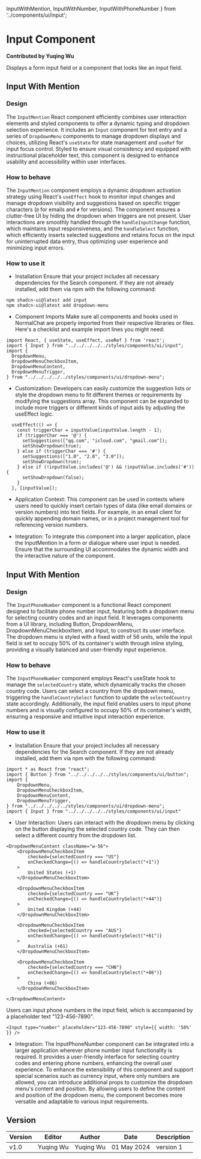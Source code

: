   InputWithMention,
  InputWithNumber,
  InputWithPhoneNumber
} from '../components/ui/input';


# Input Component

**Contributed by Yuqing Wu**

Displays a form input field or a component that looks like an input field.

## Input With Mention

### Design
The `InputMention` React component efficiently combines user interaction elements and styled components to offer a dynamic typing and dropdown selection experience. It includes an `Input` component for text entry and a series of `DropdownMenu` components to manage dropdown displays and choices, utilizing React's `useState` for state management and `useRef` for input focus control. Styled to ensure visual consistency and equipped with instructional placeholder text, this component is designed to enhance usability and accessibility within user interfaces.

### How to behave
The `InputMention` component employs a dynamic dropdown activation strategy using React's `useEffect` hook to monitor input changes and manage dropdown visibility and suggestions based on specific trigger characters (`@` for emails and `#` for versions). The component ensures a clutter-free UI by hiding the dropdown when triggers are not present. User interactions are smoothly handled through the `handleInputChange` function, which maintains input responsiveness, and the `handleSelect` function, which efficiently inserts selected suggestions and retains focus on the input for uninterrupted data entry, thus optimizing user experience and minimizing input errors.

### How to use it
- Installation 
Ensure that your project includes all necessary dependencies for the Search component. If they are not already installed, add them via npm with the following command: 
``` 
npm shadcn-ui@latest add input 
npm shadcn-ui@latest add dropdown-menu
``` 
- Component Imports
Make sure all components and hooks used in NormalChat are properly imported from their respective libraries or files. Here's a checklist and example import lines you might need:
```
import React, { useState, useEffect, useRef } from 'react';
import { Input } from "../../../../../styles/components/ui/input";
import {
  DropdownMenu,
  DropdownMenuCheckboxItem,
  DropdownMenuContent,
  DropdownMenuTrigger,
} from "../../../../../styles/components/ui/dropdown-menu";
```
- Customization:
Developers can easily customize the suggestion lists or style the dropdown menu to fit different themes or requirements by modifying the suggestions array. This component can be expanded to include more triggers or different kinds of input aids by adjusting the useEffect logic.
```
  useEffect(() => {
    const triggerChar = inputValue[inputValue.length - 1];
    if (triggerChar === '@') {
      setSuggestions(["qq.com", "icloud.com", "gmail.com"]);
      setShowDropdown(true);
    } else if (triggerChar === '#') {
      setSuggestions(["1.0", "2.0", "3.0"]);
      setShowDropdown(true);
    } else if (!inputValue.includes('@') && !inputValue.includes('#')) {
      setShowDropdown(false);
    }
  }, [inputValue]);
```
- Application Context:
This component can be used in contexts where users need to quickly insert certain types of data (like email domains or version numbers) into text fields. For example, in an email client for quickly appending domain names, or in a project management tool for referencing version numbers.

- Integration:
To integrate this component into a larger application, place the InputMention in a form or dialogue where user input is needed. Ensure that the surrounding UI accommodates the dynamic width and the interactive nature of the component.

<InputWithMention />

## Input With Mention

### Design
The `InputPhoneNumber` component is a functional React component designed to facilitate phone number input, featuring both a dropdown menu for selecting country codes and an input field. It leverages components from a UI library, including Button, DropdownMenu, DropdownMenuCheckboxItem, and Input, to construct its user interface. The dropdown menu is styled with a fixed width of 56 units, while the input field is set to occupy 50% of its container's width through inline styling, providing a visually balanced and user-friendly input experience.

### How to behave
The `InputPhoneNumber` component employs React's useState hook to manage the `selectedCountry` state, which dynamically tracks the chosen country code. Users can select a country from the dropdown menu, triggering the `handleCountrySelect` function to update the `selectedCountry` state accordingly. Additionally, the input field enables users to input phone numbers and is visually configured to occupy 50% of its container's width, ensuring a responsive and intuitive input interaction experience.

### How to use it
- Installation 
Ensure that your project includes all necessary dependencies for the Search component. If they are not already installed, add them via npm with the following command: 
``` 
import * as React from "react";
import { Button } from "../../../../../styles/components/ui/button";
import {
    DropdownMenu,
    DropdownMenuCheckboxItem,
    DropdownMenuContent,
    DropdownMenuTrigger,
} from "../../../../../styles/components/ui/dropdown-menu";
import { Input } from "../../../../../styles/components/ui/input"
``` 
- User Interaction:
Users can interact with the dropdown menu by clicking on the button displaying the selected country code. They can then select a different country from the dropdown list.
``` 
<DropdownMenuContent className="w-56">
    <DropdownMenuCheckboxItem
        checked={selectedCountry === "US"}
        onCheckedChange={() => handleCountrySelect("+1")}
    >
        United States (+1)
    </DropdownMenuCheckboxItem>

    <DropdownMenuCheckboxItem
        checked={selectedCountry === "UK"}
        onCheckedChange={() => handleCountrySelect("+44")}
    >
        United Kingdom (+44)
    </DropdownMenuCheckboxItem>

    <DropdownMenuCheckboxItem
        checked={selectedCountry === "AUS"}
        onCheckedChange={() => handleCountrySelect("+61")}
    >
        Australia (+61)
    </DropdownMenuCheckboxItem>

    <DropdownMenuCheckboxItem
        checked={selectedCountry === "CHN"}
        onCheckedChange={() => handleCountrySelect("+86")}
    >
        China (+86)
    </DropdownMenuCheckboxItem>

</DropdownMenuContent>
``` 
Users can input phone numbers in the input field, which is accompanied by a placeholder text "123-456-7890".
``` 
<Input type="number" placeholder="123-456-7890" style={{ width: '50%' }} />
``` 

- Integration:
The InputPhoneNumber component can be integrated into a larger application wherever phone number input functionality is required. It provides a user-friendly interface for selecting country codes and entering phone numbers, enhancing the overall user experience. To enhance the extensibility of this component and support special scenarios such as currency input, where only numbers are allowed, you can introduce additional props to customize the dropdown menu's content and position. By allowing users to define the content and position of the dropdown menu, the component becomes more versatile and adaptable to various input requirements.


<InputWithPhoneNumber />


## Version

| Version | Editor          | Author          | Date       | Description |
| ------- | --------------- | --------------- | ---------- | ----------- |
| v1.0    |    Yuqing Wu    | Yuqing Wu       | 01 May 2024| version 1   |
